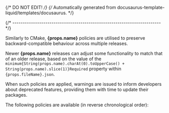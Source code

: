 {/* DO NOT EDIT! */}
{/* Automatically generated from docusaurus-template-liquid/templates/docusaurus. */}

{/* ------------------------------------------------------------------------ */}

Similarly to CMake, **{props.name}** policies are utilised to preserve backward-compatible behaviour across multiple releases.

Newer **{props.name}** releases can adjust some functionality to match that of an older release, based on the value of the <code>minimum{String(props.name).charAt(0).toUpperCase() + String(props.name).slice(1)}Required</code> property within <code>{props.fileName}.json</code>.

When such policies are applied, warnings are issued to inform developers about deprecated features, providing them with time to update their packages.

The following policies are available (in reverse chronological order):
